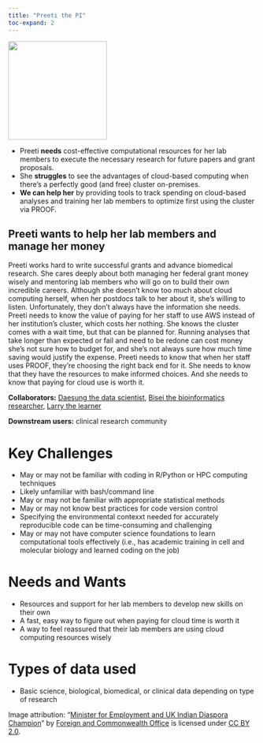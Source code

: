 ```yaml
---
title: "Preeti the PI"
toc-expand: 2
---
```


::: grid
::: {.g-col-12 .g-col-xl-3}
<img src="/img/preeti.jpg" width="200" height="200"/>
:::

::: {.g-col-12 .g-col-xl-8}
-   Preeti **needs** cost-effective computational resources for her lab members to execute the necessary research for future papers and grant proposals.
-   She **struggles** to see the advantages of cloud-based computing when there's a perfectly good (and free) cluster on-premises.
-   **We can help her** by providing tools to track spending on cloud-based analyses and training her lab members to optimize first using the cluster via PROOF.
:::
:::

::: lightblue-highlight
## Preeti wants to help her lab members and manage her money

Preeti works hard to write successful grants and advance biomedical research. She cares deeply about both managing her federal grant money wisely and mentoring lab members who will go on to build their own incredible careers. Although she doesn’t know too much about cloud computing herself, when her postdocs talk to her about it, she’s willing to listen. Unfortunately, they don’t always have the information she needs. Preeti needs to know the value of paying for her staff to use AWS instead of her institution's cluster, which costs her nothing. She knows the cluster comes with a wait time, but that can be planned for. Running analyses that take longer than expected or fail and need to be redone can cost money she’s not sure how to budget for, and she’s not always sure how much time saving would justify the expense. Preeti needs to know that when her staff uses PROOF, they’re choosing the right back end for it. She needs to know that they have the resources to make informed choices. And she needs to know that paying for cloud use is worth it.
:::

::: darkblue-highlight
**Collaborators:** [Daesung the data scientist](/family/proof/daesung-the-data-scientist.html), [Bisei the bioinformatics researcher](/family/proof/bisei-the-bioinformatics-researcher.html), [Larry the learner](/family/proof/larry-the-learner.html)

**Downstream users:** clinical research community
:::

# Key Challenges

-   May or may not be familiar with coding in R/Python or HPC computing techniques
-   Likely unfamiliar with bash/command line
-   May or may not be familiar with appropriate statistical methods
-   May or may not know best practices for code version control
-   Specifying the environmental contexxt needed for accurately reproducible code can be time-consuming and challenging
-   May or may not have computer science foundations to learn computational tools effectively (i.e., has academic training in cell and molecular biology and learned coding on the job)

# Needs and Wants

-   Resources and support for her lab members to develop new skills on their own
-   A fast, easy way to figure out when paying for cloud time is worth it
-   A way to feel reassured that their lab members are using cloud computing resources wisely

# Types of data used

-   Basic science, biological, biomedical, or clinical data depending on type of research

<div>

Image attribution: "[Minister for Employment and UK Indian Diaspora Champion](https://www.flickr.com/photos/10246637@N04/19459927293)" by [Foreign and Commonwealth Office](https://www.flickr.com/photos/10246637@N04) is licensed under [CC BY 2.0](https://creativecommons.org/licenses/by/2.0/?ref=openverse).

</div>
